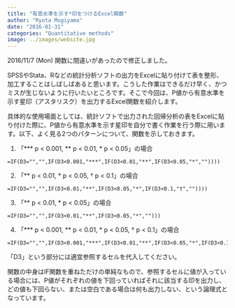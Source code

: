```yaml
---
title: "有意水準を示す*印をつけるExcel関数"
author: "Ryota Mugiyama"
date: "2016-01-31"
categories: "Quantitative methods"
image: ../images/website.jpg
---
```


2016/11/7 (Mon) 関数に間違いがあったので修正しました。

SPSSやStata、Rなどの統計分析ソフトの出力をExcelに貼り付けて表を整形、加工することはしばしばあると思います。こうした作業はできるだけ早く、かつミスが生じないように行いたいところです。そこで今回は、P値から有意水準を示す星印（アスタリスク）を出力するExcel関数を紹介します。

具体的な使用場面としては、統計ソフトで出力された回帰分析の表をExcelに貼り付けた際に、P値から有意水準を示す星印を自分で書く作業を行う際に用います。以下、よく見る2つのパターンについて、関数を示しておきます。

(1) 「*** p < 0.001, ** p < 0.01, * p < 0.05」の場合
```
=IF(D3="","",IF(D3<0.001,"***",IF(D3<0.01,"**",IF(D3<0.05,"*",""))))
```

(2) 「** p < 0.01, * p < 0.05, † p < 0.1」の場合
```
=IF(D3="","",IF(D3<0.01,"**",IF(D3<0.05,"*",IF(D3<0.1,"†",""))))
```

(3) 「** p < 0.01, * p < 0.05」の場合
```
=IF(D3="","",IF(D3<0.01,"**",IF(D3<0.05,"*","")))
```

(4) 「*** p < 0.001, ** p < 0.01, * p < 0.05, † p < 0.1」の場合
```
=IF(D3="","",IF(D3<0.001,"***",IF(D3<0.01,"**",IF(D3<0.05,"*",IF(D3<0.1,"†","")))))
```
「D3」という部分には適宜参照するセルを代入してください。

関数の中身はIF関数を重ねただけの単純なもので、参照するセルに値が入っている場合には、P値がそれぞれの値を下回っていればそれに該当する印を出力し、どの値も下回らない、または空白である場合は何も出力しない、という論理式となっています。